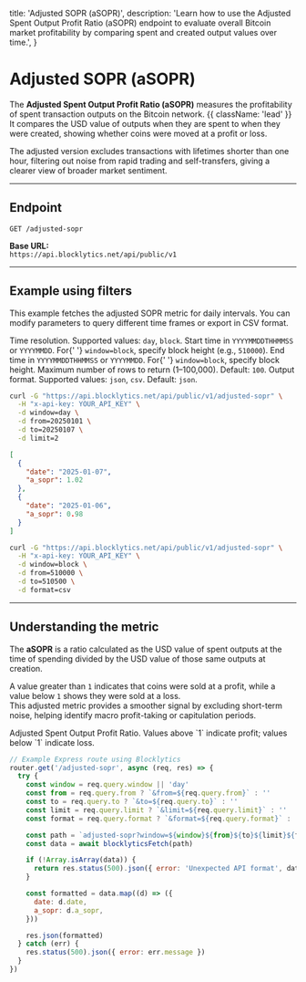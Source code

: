   title: 'Adjusted SOPR (aSOPR)',
  description:
    'Learn how to use the Adjusted Spent Output Profit Ratio (aSOPR) endpoint to evaluate overall Bitcoin market profitability by comparing spent and created output values over time.',
}

# Adjusted SOPR (aSOPR)

The **Adjusted Spent Output Profit Ratio (aSOPR)** measures the profitability of spent transaction outputs on the Bitcoin network. {{ className: 'lead' }}  
It compares the USD value of outputs when they are spent to when they were created, showing whether coins were moved at a profit or loss.

The adjusted version excludes transactions with lifetimes shorter than one hour, filtering out noise from rapid trading and self-transfers, giving a clearer view of broader market sentiment.

---

## Endpoint

`GET /adjusted-sopr`

**Base URL:**  
`https://api.blocklytics.net/api/public/v1`

---

## Example using filters

<Row>
  <Col>

This example fetches the adjusted SOPR metric for daily intervals. You can modify parameters to query different time frames or export in CSV format.

<Properties>
  <Property name="window" type="string">
    Time resolution. Supported values: <code>day</code>, <code>block</code>.
  </Property>
  <Property name="from" type="string">
    Start time in <code>YYYYMMDDTHHMMSS</code> or <code>YYYYMMDD</code>. For{' '}
    <code>window=block</code>, specify block height (e.g., <code>510000</code>).
  </Property>
  <Property name="to" type="string">
    End time in <code>YYYYMMDDTHHMMSS</code> or <code>YYYYMMDD</code>. For{' '}
    <code>window=block</code>, specify block height.
  </Property>
  <Property name="limit" type="integer">
    Maximum number of rows to return (1–100,000). Default: <code>100</code>.
  </Property>
  <Property name="format" type="string">
    Output format. Supported values: <code>json</code>, <code>csv</code>.
    Default: <code>json</code>.
  </Property>
</Properties>

  </Col>
  <Col>

```bash {title="Requesting Adjusted SOPR data"}
curl -G "https://api.blocklytics.net/api/public/v1/adjusted-sopr" \
  -H "x-api-key: YOUR_API_KEY" \
  -d window=day \
  -d from=20250101 \
  -d to=20250107 \
  -d limit=2
```

```json {title="Sample JSON response"}
[
  {
    "date": "2025-01-07",
    "a_sopr": 1.02
  },
  {
    "date": "2025-01-06",
    "a_sopr": 0.98
  }
]
```

```bash {title="Exporting as CSV"}
curl -G "https://api.blocklytics.net/api/public/v1/adjusted-sopr" \
  -H "x-api-key: YOUR_API_KEY" \
  -d window=block \
  -d from=510000 \
  -d to=510500 \
  -d format=csv
```

  </Col>
</Row>

---

## Understanding the metric

<Row>
  <Col>

The **aSOPR** is a ratio calculated as the USD value of spent outputs at the time of spending divided by the USD value of those same outputs at creation.

A value greater than `1` indicates that coins were sold at a profit, while a value below `1` shows they were sold at a loss.  
This adjusted metric provides a smoother signal by excluding short-term noise, helping identify macro profit-taking or capitulation periods.

<Properties>
  <Property name="a_sopr" type="number">
    Adjusted Spent Output Profit Ratio. Values above `1` indicate profit; values
    below `1` indicate loss.
  </Property>
</Properties>

  </Col>
  <Col>

```js {title="Node.js (Express) example"}
// Example Express route using Blocklytics
router.get('/adjusted-sopr', async (req, res) => {
  try {
    const window = req.query.window || 'day'
    const from = req.query.from ? `&from=${req.query.from}` : ''
    const to = req.query.to ? `&to=${req.query.to}` : ''
    const limit = req.query.limit ? `&limit=${req.query.limit}` : ''
    const format = req.query.format ? `&format=${req.query.format}` : ''

    const path = `adjusted-sopr?window=${window}${from}${to}${limit}${format}`
    const data = await blocklyticsFetch(path)

    if (!Array.isArray(data)) {
      return res.status(500).json({ error: 'Unexpected API format', data })
    }

    const formatted = data.map((d) => ({
      date: d.date,
      a_sopr: d.a_sopr,
    }))

    res.json(formatted)
  } catch (err) {
    res.status(500).json({ error: err.message })
  }
})
```

  </Col>
</Row>
